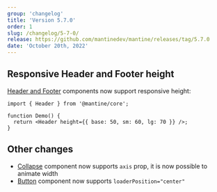 ```yaml
---
group: 'changelog'
title: 'Version 5.7.0'
order: 1
slug: /changelog/5-7-0/
release: https://github.com/mantinedev/mantine/releases/tag/5.7.0
date: 'October 20th, 2022'
---
```


## Responsive Header and Footer height

[Header and Footer](https://mantine.dev/core/app-shell/) components now support responsive height:

```tsx
import { Header } from '@mantine/core';

function Demo() {
  return <Header height={{ base: 50, sm: 60, lg: 70 }} />;
}
```

## Other changes

- [Collapse](https://mantine.dev/core/collapse/) component now supports `axis` prop, it is now possible to animate width
- [Button](https://mantine.dev/core/button/) component now supports `loaderPosition="center"`
